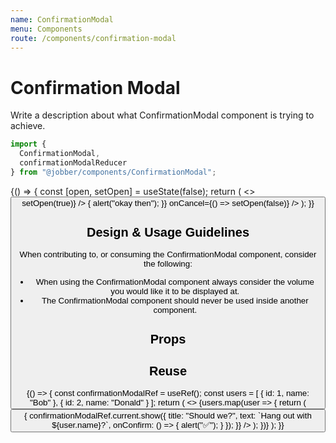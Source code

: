 ```yaml
---
name: ConfirmationModal
menu: Components
route: /components/confirmation-modal
---
```



# Confirmation Modal

<ComponentStatus stage="pre" responsive="no" accessible="no" />

Write a description about what ConfirmationModal component is trying to achieve.

```ts
import {
  ConfirmationModal,
  confirmationModalReducer
} from "@jobber/components/ConfirmationModal";
```

<Playground>
  {() => {
    const [open, setOpen] = useState(false);
    return (
      <>
        <Button label="Open" onClick={() => setOpen(true)} />
        <ConfirmationModal
          title="Should we?"
          text="Do something…"
          confirmLabel="Do it"
          open={open}
          onConfirm={() => {
            alert("okay then");
          }}
          onCancel={() => setOpen(false)}
        />
      </>
    );
  }}
</Playground>

## Design & Usage Guidelines

When contributing to, or consuming the ConfirmationModal component, consider the
following:

- When using the ConfirmationModal component always consider the volume you
  would like it to be displayed at.
- The ConfirmationModal component should never be used inside another component.

## Props

<Props of={ConfirmationModal} />

## Reuse

<Playground>
  {() => {
    const confirmationModalRef = useRef();
    const users = [
      {
        id: 1,
        name: "Bob"
      },
      {
        id: 2,
        name: "Donald"
      }
    ];
    return (
      <>
        {users.map(user => {
          return (
            <Button
              label={`Confirm ${user.name}`}
              onClick={() => {
                confirmationModalRef.current.show({
                  title: "Should we?",
                  text: `Hang out with ${user.name}?`,
                  onConfirm: () => {
                    alert("✅");
                  }
                });
              }}
            />
          );
        })}
        <ConfirmationModal ref={confirmationModalRef} />
      </>
    );
  }}
</Playground>
